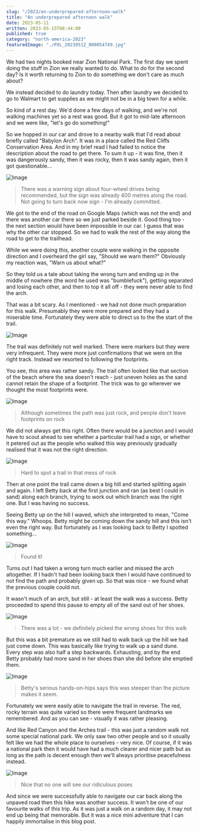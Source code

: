 ```yaml
---
slug: "/2023/an-underprepared-afternoon-walk"
title: "An underprepared afternoon walk"
date: 2023-05-11
written: 2023-05-15T08:44:00
published: true
category: "north-america-2023"
featuredImage: "./PXL_20230512_000054749.jpg"
---
```


We had two nights booked near Zion National Park.  The first day we spent doing the stuff in Zion we really wanted to do.  What to do for the second day?  Is it worth returning to Zion to do something we don't care as much about?

We instead decided to do laundry today.  Then after laundry we decided to go to Walmart to get supplies as we might not be in a big town for a while.

So kind of a rest day.  We'd done a few days of walking, and we're not walking machines yet so a rest was good.  But it got to mid-late afternoon and we were like, "let's go do something!"

So we hopped in our car and drove to a nearby walk that I'd read about briefly called "Babylon Arch".  It was in a place called the Red Cliffs Conservation Area.  And in my brief read I had failed to notice the description about the road to get there.  To sum it up - it was fine, then it was dangerously sandy, then it was rocky, then it was sandy again, then it got questionable...

![Image](PXL_20230512_000054749.jpg)

> There was a warning sign about four-wheel drives being recommended, but the sign was already 400 metres along the road.  Not going to turn back now sign - I'm already committed.

We got to the end of the road on Google Maps (which was not the end) and there was another car there so we just parked beside it.  Good thing too - the next section would have been impossible in our car.  I guess that was why the other car stopped.  So we had to walk the rest of the way along the road to get to the trailhead.

While we were doing this, another couple were walking in the opposite direction and I overheard the girl say, "Should we warn them?"  Obviously my reaction was, "Warn us about what?"

So they told us a tale about taking the wrong turn and ending up in the middle of nowhere (the word he used was "bumblefuck"), getting separated and losing each other, and then to top it all off - they were never able to find the arch.

That was a bit scary.  As I mentioned - we had not done much preparation for this walk.  Presumably they were more prepared and they had a miserable time.  Fortunately they were able to direct us to the the start of the trail.

![Image](PXL_20230511_225445148.jpg)

The trail was definitely not well marked.  There were markers but they were very infrequent.  They were more just confirmations that we were on the right track.  Instead we resorted to following the footprints.

You see, this area was rather sandy.  The trail often looked like that section of the beach where the sea doesn't reach - just uneven holes as the sand cannot retain the shape of a footprint.  The trick was to go wherever we thought the most footprints were.

![Image](PXL_20230511_225214642.jpg)

> Although sometimes the path was just rock, and people don't leave footprints on rock

We did not always get this right.  Often there would be a junction and I would have to scout ahead to see whether a particular trail had a sign, or whether it petered out as the people who walked this way previously gradually realised that it was not the right direction.

![Image](PXL_20230511_225729054.jpg)

> Hard to spot a trail in that mess of rock

Then at one point the trail came down a big hill and started splitting again and again.  I left Betty back at the first junction and ran (as best I could in sand) along each branch, trying to work out which branch was the right one.  But I was having no success.

Seeing Betty up on the hill I waved, which she interpreted to mean, "Come this way."  Whoops.  Betty might be coming down the sandy hill and this isn't even the right way.  But fortunately as I was looking back to Betty I spotted something...

![Image](PXL_20230511_231816840.jpg)

> Found it!

Turns out I had taken a wrong turn much earlier and missed the arch altogether.  If I hadn't had been looking back then I would have continued to not find the path and probably given up.  So that was nice - we found what the previous couple could not.

It wasn't much of an arch, but still - at least the walk was a success.  Betty proceeded to spend this pause to empty all of the sand out of her shoes.

![Image](PXL_20230511_232055858.jpg)

> There was a lot - we definitely picked the wrong shoes for this walk

But this was a bit premature as we still had to walk back up the hill we had just come down.  This was basically like trying to walk up a sand dune.  Every step was also half a step backwards.  Exhausting, and by the end Betty probably had more sand in her shoes than she did before she emptied them.

![Image](PXL_20230511_233110373.jpg)

> Betty's serious hands-on-hips says this was steeper than the picture makes it seem.

Fortunately we were easily able to navigate the trail in reverse.  The red, rocky terrain was quite varied so there were frequent landmarks we remembered.  And as you can see - visually it was rather pleasing.

And like Red Canyon and the Arches trail - this was just a random walk not some special national park.  We only saw two other people and so it usually felt like we had the whole place to ourselves - very nice.  Of course, if it was a national park then it would have had a much clearer and nicer path but as long as the path is decent enough then we'll always prioritise peacefulness instead.

![Image](PXL_20230511_235330908.jpg)

> Nice that no one will see our ridiculous poses

And since we were successfully able to navigate our car back along the unpaved road then this hike was another success.  It won't be one of our favourite walks of this trip.  As it was just a walk on a random day, it may not end up being that memorable.  But it was a nice mini adventure that I can happily immortalise in this blog post.
